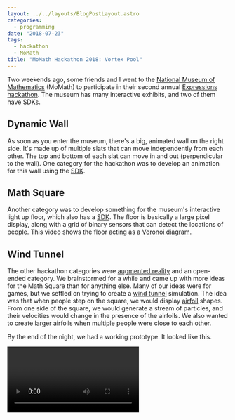 ```yaml
---
layout: ../../layouts/BlogPostLayout.astro
categories:
  - programming
date: "2018-07-23"
tags:
  - hackathon
  - MoMath
title: "MoMath Hackathon 2018: Vortex Pool"
---
```


Two weekends ago, some friends and I went to the [National Museum of
Mathematics](https://momath.org/) (MoMath) to participate in their second
annual [Expressions hackathon](http://hackathon.momath.org/). The museum has
many interactive exhibits, and two of them have SDKs.

## Dynamic Wall

As soon as you enter the museum, there's a big, animated wall on the right
side. It's made up of multiple slats that can move independently from each
other. The top and bottom of each slat can move in and out (perpendicular to
the wall). One category for the hackathon was to develop an animation for this
wall using the [SDK](https://github.com/momath/dynamic-wall).

<YouTube id="quOzjpmQkOg" />

## Math Square

Another category was to develop something for the museum's interactive light up
floor, which also has a [SDK](https://github.com/momath/math-square). The floor
is basically a large pixel display, along with a grid of binary sensors that
can detect the locations of people. This video shows the floor acting as a
[Voronoi diagram](https://en.wikipedia.org/wiki/Voronoi_diagram).

<YouTube id="qeOW8Umr0Hk" />

## Wind Tunnel

The other hackathon categories were [augmented
reality](https://en.wikipedia.org/wiki/Augmented_reality) and an open-ended
category. We brainstormed for a while and came up with more ideas for the Math
Square than for anything else. Many of our ideas were for games, but we settled
on trying to create a [wind tunnel](https://en.wikipedia.org/wiki/Wind_tunnel)
simulation. The idea was that when people step on the square, we would display
[airfoil](https://en.wikipedia.org/wiki/Airfoil) shapes. From one side of the
square, we would generate a stream of particles, and their velocities would
change in the presence of the airfoils. We also wanted to create larger
airfoils when multiple people were close to each other.

By the end of the night, we had a working prototype. It looked like this.

<Video imgurId="lrMngzB" />

But it wasn't as good as we wanted it to be. In particular, the calculations
for the velocity changes for each particle was expensive enough that
performance became an issue. It also didn't work with more than one airfoil.
When we tested the simulation on the actual floor, it looked pretty lame. To
make the simulation look more realistic, we would have had to tweak the
calculations or add collision detection. As we packed up for the day, we
discussed trying to create a
[whirlpool](https://en.wikipedia.org/wiki/Whirlpool)-like simulation instead.

## Vortex Pool

The next morning, we switched to the new approach. It looks much more
interesting than our wind tunnel did, and the implementation is simpler and far
less computationally intensive. My friend who handled all the velocity
calculations said this was because each airfoil was essentially made up of
dozens of the [vortexes](https://en.wikipedia.org/wiki/Vortex) that we were
rendering now with a single digit count. Check out this [online
demo](https://katbug.github.io/momath-vortexpool/). Click to create vortexes.

<Video imgurId="taEXQoG" />

The source code, along with a more in-depth explanation, is on
[GitHub](https://github.com/katbug/momath-vortexpool). We won a [runner-up
prize](http://hackathon.momath.org/showcase/) for the category, and we're
hopeful it will actually be used on the museum floor. We didn't think to take a
video of it in action, but here are some pictures.

![Vortex Pool 1](https://i.imgur.com/tdHwdwE.jpg)

![Vortex Pool 2](https://i.imgur.com/L4wXAYG.jpg)

![Vortex Pool 3](https://i.imgur.com/IwNWj3F.jpg)

The winning submission for the category is very cool, and it's also on
[GitHub](https://github.com/jlam55555/howitfeelstochew6gum/tree/master/Spirographs%20of%20Venus%20--%20Math%20Square).

## Tile Flip

One of our friends also single-handedly recreated a puzzle game from
[Zelda](https://en.wikipedia.org/wiki/The_Legend_of_Zelda), complete with level
progression! It's on [GitHub](https://github.com/bishpls/tile-flip) as well.

<YouTube id="utnz-BglP0w" />

## Conclusion

Vortex Pool is very different from what I usually work on, so it was a great
change of pace. I also got some exposure to new tools. It was my first time
using [p5.js](https://p5js.org/) (I had never heard of it or
[Processing](https://processing.org/)), and I got to try out
[Rollup](https://rollupjs.org/), which I had [read
about](https://medium.com/webpack/webpack-and-rollup-the-same-but-different-a41ad427058c)
but never used.

This hackathon is supposed to be an annual event, and the one we attended was
the second one ever. I encourage anyone in NYC with an interest in programming
to try it out in the future.
